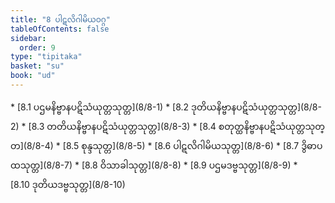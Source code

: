 ```yaml
---
title: "8 ပါဋလိဂါမိယဝဂ္ဂ"
tableOfContents: false
sidebar:
  order: 9
type: "tipitaka"
basket: "su"
book: "ud"
---
```



<DynamicBreadcrumb />



<TableOfContents book="ud" section="8">
* [8.1 ပဌမနိဗ္ဗာနပဋိသံယုတ္တသုတ္တ](8/8-1)
* [8.2 ဒုတိယနိဗ္ဗာနပဋိသံယုတ္တသုတ္တ](8/8-2)
* [8.3 တတိယနိဗ္ဗာနပဋိသံယုတ္တသုတ္တ](8/8-3)
* [8.4 စတုတ္ထနိဗ္ဗာနပဋိသံယုတ္တသုတ္တ](8/8-4)
* [8.5 စုန္ဒသုတ္တ](8/8-5)
* [8.6 ပါဋလိဂါမိယသုတ္တ](8/8-6)
* [8.7 ဒွိဓာပထသုတ္တ](8/8-7)
* [8.8 ဝိသာခါသုတ္တ](8/8-8)
* [8.9 ပဌမဒဗ္ဗသုတ္တ](8/8-9)
* [8.10 ဒုတိယဒဗ္ဗသုတ္တ](8/8-10)
</TableOfContents>